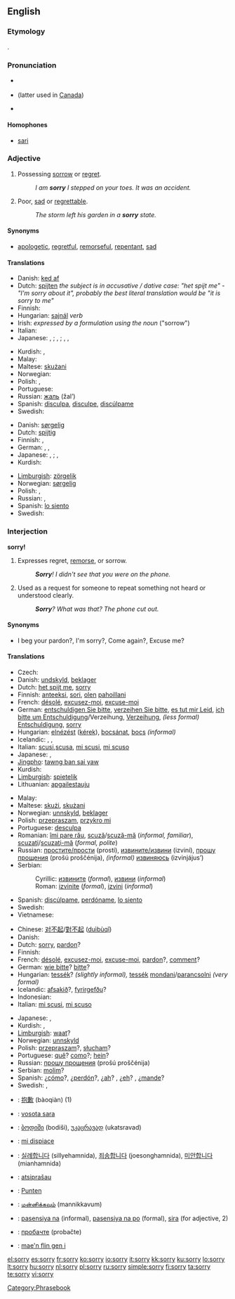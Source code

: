==English==

{{rank|example|class|century|985|sorry|share|working|breath}}

===Etymology===
{{etyl|ang}} {{term|sarig|sāriġ|lang=ang}}.

===Pronunciation===
* {{a|RP}} {{IPA|/ˈsɒri/}}
* {{a|US}} {{IPA|/ˈsɑːri/|/ˈsɔːri/}} (latter used in [[Canadian English|Canada]])
* {{audio|en-us-sorry.ogg|Audio (US)}}

====Homophones====
* [[sari]]

===Adjective===
{{en-adj|sorri|er}}

# Possessing [[sorrow]] or [[regret]].
#: ''I am '''sorry''' I stepped on your toes.  It was an accident.''
# Poor, [[sad]] or [[regrettable]].
#: ''The storm left his garden in a '''sorry''' state.''

====Synonyms====
* {{sense|possessing sorrow or regret}} [[apologetic]], [[regretful]], [[remorseful]], [[repentant]], [[sad]]

====Translations====
{{trans-top|possessing sorrow or regret}}
* Danish: [[ked af]]
* Dutch: [[spijten]] ''the subject is in accusative / dative case: "het spijt me" - "I'm sorry about it", probably the best literal translation would be "it is sorry to me"''
* Finnish: {{t+|fi|paha|alt=pahoillaan}}
* Hungarian: [[sajnál]] ''verb''
* Irish: ''expressed by a formulation using the noun'' {{t-|ga|brón|m|xs=Irish}} ("sorrow")
* Italian: {{t+|it|scusa}}
* Japanese: {{qualifier|disagree one's mistake}} {{t-|ja|残念な|tr=zannen na|sc=Jpan}}, {{t-|ja|遺憾な|tr=ikan na|sc=Jpan}}; {{qualifier|agree one's mistake}} {{t|ja|すまない|tr=sumanai|sc=Jpan}}, {{t|ja|申し訳ない|tr=moushiwakenai|sc=Jpan}}; {{qualifier|regret}} {{t-|ja|残念な|tr=zannen na|sc=Jpan}}, {{t-|ja|遺憾な|tr=ikan na|sc=Jpan}}, {{t-|ja|恐縮な|tr=kyōshuku na|sc=Jpan}}
{{trans-mid}}
* Kurdish: {{KUchar|[[خه‌جاڵه‌ت]]}}, {{KUchar|[[لێبوردن]]}}
* Malay: {{t-|ms|maaf|xs=Malay}}
* Maltese: [[skużani]]
* Norwegian: {{t+|no|lei}}
* Polish: {{t+|pl|przepraszam}}, {{t-|pl|przykro mi}}
* Portuguese: {{t+|pt|desculpa}}
* Russian: [[жаль]] (žal’)
* Spanish: [[disculpa]], [[disculpe]], [[discúlpame]]
* Swedish: {{t+|sv|ledsen}}
{{trans-bottom}}

{{trans-top|poor, regrettable}}
* Danish: [[sørgelig]]
* Dutch: [[spijtig]]
* Finnish: {{t+|fi|surkea}}, {{t+|fi|surullinen}}
* German: {{t-|de|beklagenswert}}, {{t+|de|armselig}}, {{t+|de|traurig}}
* Japanese: {{qualifier|poor}} {{t|ja|気の毒な|tr=kinodoku na|sc=Jpan}}, {{t-|ja|かわいそうな|tr=kawaisō na|sc=Jpan}}; {{qualifier|regrettable}} {{t-|ja|残念な|tr=zannen na|sc=Jpan}}, {{t-|ja|遺憾な|tr=ikan na|sc=Jpan}}
* Kurdish: {{t+|ku|په‌شیمان|sc=KUchar}}
{{trans-mid}}
* [[Limburgish]]: [[zörgelik]]
* Norwegian: [[sørgelig]]
* Polish: {{t+|pl|przykry}}, {{t-|pl|żałosny}}
* Russian: {{t+|ru|жалкий|tr=žálkij|sc=Cyrl}}, {{t+|ru|плачевный|tr=plačévnyj|sc=Cyrl}}
* Spanish: [[lo siento]]
* Swedish: {{t+|sv|sorglig}}
{{trans-bottom}}

===Interjection===
'''sorry!'''

# Expresses regret, [[remorse]], or sorrow.
#: '''''Sorry'''!  I didn't see that you were on the phone.''
# Used as a request for someone to repeat something not heard or understood clearly.
#: '''''Sorry'''?  What was that?  The phone cut out.''

====Synonyms====
* {{sense|request to repeat}} I beg your pardon?, I'm sorry?, Come again?, Excuse me? {{US}}

====Translations====
{{trans-top|expression of regret or sorrow}}
* Czech: {{t-|cs|promiňte}}
* Danish: [[undskyld]], [[beklager]]
* Dutch: [[het spijt me]], [[sorry]]
* Finnish: [[anteeksi]], [[sori]], [[olla|olen]] [[paha|pahoillani]]
* French: [[désolé]], [[excusez-moi]], [[excuse-moi]]
* German: [[entschuldigen Sie bitte]], [[verzeihen Sie bitte]], [[es tut mir Leid]], [[ich bitte um Entschuldigung]]/Verzeihung, [[Verzeihung]], ''(less formal)'' [[Entschuldigung]], [[sorry]]
* Hungarian: [[elnézést]] ([[kérek]]), [[bocsánat]], [[bocs]] ''(informal)''
* Icelandic: {{t+|is|fyrirgefðu}}, {{t-|is|afsakið}}, {{t-|is|fyrirgefðu mér}}
* Italian: [[scusi]],[[scusa]], [[mi scusi]], [[mi scuso]]
* Japanese: {{t-|ja|すみません|tr=sumimasen|sc=Jpan}}, {{t+|ja|ごめんなさい|tr=gomennasai|sc=Jpan}}
* [[Jingpho]]: [[tawng ban sai yaw]]
* Kurdish: {{KUchar|[[ببووره‌]]}}
* [[Limburgish]]: [[spietelik]]
* Lithuanian: [[apgailestauju]]
{{trans-mid}}
* Malay: {{t-|ms|maaf|xs=Malay}}
* Maltese: [[skużi]], [[skużani]]
* Norwegian: [[unnskyld]], [[beklager]]
* Polish: [[przepraszam]], [[przykro mi]]
* Portuguese: [[desculpa]]
* Romanian: [[îmi pare rău]], [[scuză]]/[[scuză-mă]] (''informal, familiar''), [[scuzaţi]]/[[scuzaţi-mă]] (''formal, polite'')
* Russian: [[простить|простите/прости]] (prostí), [[извинить|извините/извини]] (izviní), [[прошу прощения]] (prošú proščénija), ''(informal)'' [[извиниться|извиняюсь]] (izvinjájus’)
* Serbian:
*: Cyrillic: [[извините]] (''formal''), [[извини]] (''informal'')
*: Roman: [[izvinite]] (''formal''), [[izvini]] (''informal'')
* Spanish: [[discúlpame]], [[perdóname]], [[lo siento]]
* Swedish: {{t-|sv|förlåt}}
* Vietnamese: {{t+|vi|xin lỗi|xs=Vietnamese}}
{{trans-bottom}}

{{trans-top|request to repeat}}
* Chinese: [[对不起]]/[[對不起]] ([[duìbùqǐ]])
* Danish: {{t+|da|undskyld}}
* Dutch: [[sorry]], [[pardon]]?
* Finnish: {{t+|fi|anteeksi}}
* French: [[désolé]], [[excusez-moi]], [[excuse-moi]], [[pardon]]?, [[comment]]?
* German: [[wie bitte]]? [[bitte]]?
* Hungarian: [[tessék]]? ''(slightly informal),'' [[tessék]] [[mondani]]/[[parancsolni]] ''(very formal)''
* Icelandic: [[afsakið]]?, [[fyrirgefðu]]?
* Indonesian: {{t-|id|maaf|xs=Indonesian}}
* Italian: [[mi scusi]], [[mi scuso]]
{{trans-mid}}
* Japanese: {{t-|ja|すみません|tr=sumimasen|sc=Jpan}}, {{t+|ja|ごめんなさい|tr=gomennasai|sc=Jpan}}
* Kurdish: {{KUchar|[[ببووره‌]]}}, {{KUchar|[[به‌ڵێ]]}}
* [[Limburgish]]: [[waat]]?
* Norwegian: [[unnskyld]]
* Polish: [[przepraszam]]?, [[słucham]]?
* Portuguese: [[quê]]? [[como#Portuguese|como]]?; [[hein]]?
* Russian: [[прошу прощения]] (prošú proščénija)
* Serbian: [[molim]]?
* Spanish: ¿[[cómo]]?, ¿[[perdón]]?, ¿[[ah#Spanish|ah]]? {{italbrac|Colombia|Puerto Rico|Venezuela|colloquial}}, ¿[[eh#Spanish|eh]]?  {{italbrac|Cuba|Spain|colloquial}}, ¿[[mande]]? {{italbrac|Mexico|colloquial}}
* Swedish: {{t-|sv|ursäkta}}, {{t-|sv|förlåt}}
{{trans-bottom}}

{{checktrans-top}}
* {{ttbc|Chinese}}: [[抱歉]] (bàoqiàn) (1)
* {{ttbc|Fijian}}: [[vosota sara]]
* {{ttbc|Georgian}}: [[ბოდიში]] (bodiši), [[უკაცრავად]] (ukatsravad)
* {{ttbc|Italian}}: [[mi dispiace]]
* {{ttbc|Korean}}: [[실례합니다]] (sillyehamnida), [[죄송합니다]] (joesonghamnida), [[미안합니다]] (mianhamnida)
{{checktrans-mid}}
* {{ttbc|Lithuanian}}: [[atsiprašau]]
* {{ttbc|Sudanese}}: [[Punten]]
* {{ttbc|Tamil}}: [[மன்னிக்கவும்]] (mannikkavum)
* {{ttbc|Tagalog}}: [[pasensiya na]] (informal), [[pasensiya na po]] (formal), [[sira]] (for adjective, 2)
* {{ttbc|Ukrainian}}: [[пробачте]] (probačte)
* {{ttbc|Welsh}}: [[mae'n flin gen i]]
{{checktrans-bottom}}

[[Category:Phrasebook]]

[[el:sorry]]
[[es:sorry]]
[[fr:sorry]]
[[ko:sorry]]
[[io:sorry]]
[[it:sorry]]
[[kk:sorry]]
[[ku:sorry]]
[[lo:sorry]]
[[lt:sorry]]
[[hu:sorry]]
[[nl:sorry]]
[[pl:sorry]]
[[ru:sorry]]
[[simple:sorry]]
[[fi:sorry]]
[[ta:sorry]]
[[te:sorry]]
[[vi:sorry]]
